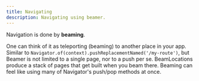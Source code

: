 ```yaml
---
title: Navigating
description: Navigating using beamer.
---
```


Navigation is done by __beaming__.

One can think of it as teleporting (beaming) to another place in your app. Similar to `Navigator.of(context).pushReplacementNamed('/my-route')`, but Beamer is not limited to a single page, nor to a push per se. BeamLocations produce a stack of pages that get built when you beam there. Beaming can feel like using many of Navigator's push/pop methods at once.